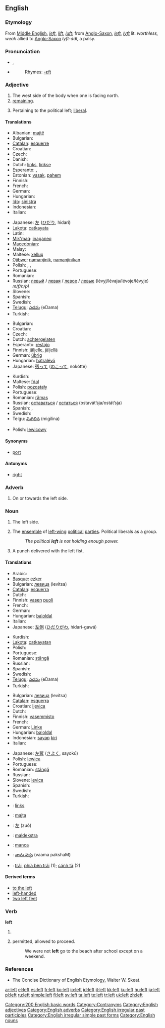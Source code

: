 {{wikipedia|dab=Left}}
==English==

{{rank|ever|saw|things|158|left|part|off|took}}

===Etymology===
From [[Middle English]], ''[[left]]'', ''[[lift]]'', ''[[luft]]''; from [[Anglo-Saxon]], ''[[left]]'', ''[[lyft]]'' lit. ''worthless, weak'' allied to [[Anglo-Saxon]] ''lyft-ádl'', a palsy.

===Pronunciation===
* {{IPA|/lɛft/}}, {{SAMPA|/lEft/}}
* {{audio|en-us-left.ogg|Audio (US)}}
*: Rhymes: [[Rhymes:English:-ɛft|-ɛft]]

===Adjective===
{{en-adj|more left|leftmost}}

# The west side of the body when one is facing north.
# [[remaining]].
# {{politics}} Pertaining to the political left; [[liberal]].

====Translations====
{{trans-top|direction}}
* Albanian: [[majtë]]
* Bulgarian: {{t+|bg|ляв|tr=ljav|sc=Cyrl}}
* [[Catalan]]: [[esquerre]]
* Croatian: {{t-|hr|lijevi}}
* Czech: {{t-|cs|levý|m}}
* Danish: {{t-|da|venstre}}
* Dutch: [[links]], [[linkse]]
* Esperanto: {{t-|eo|maldekstra|xs=Esperanto}}, {{t-|eo|liva|xs=Esperanto}}
* Estonian: [[vasak]], [[pahem]]
* Finnish: {{t+|fi|vasen}}
* French: {{t+|fr|gauche}}
* German: {{t+|de|link|alt=links}}
* Hungarian: {{t+|hu|bal}}
* [[Ido]]: [[sinistra]]
* Indonesian: {{t+|id|kiri|xs=Indonesian}}
* Italian: {{t+|it|sinistro}}
{{trans-mid}}
* Japanese: [[左]] ([[ひだり]], hidarí)
* [[Lakota]]: [[catkayata]]
* Latin: {{t-|la|sinister}}
* [[Mik'maq]]: [[inaganeq]]
* [[Macedonian]]: {{t-|mk|лев|tr=lev|sc=Cyrl|xs=Macedonian}}
* Malay: {{t-|ms|kiri|xs=Malay}}
* Maltese: [[xellug]] {{m}}
* [[Ojibwe]]: [[namanjinik]], [[namanjinikan]] {{p}}
* Polish: {{t+|pl|lewy|m}}, {{t+|pl|lewa|f}}, {{t+|pl|lewe|n}}
* Portuguese: {{t+|pt|esquerda}}
* Romanian: {{t-|ro|stâng}}
* Russian: [[левый]] / [[левая]] / [[левое]] / [[левые]] (lévyj/lévaja/lévoje/lévyje) ''m/f/n/pl''
* Slovene: {{t-|sl|levo}}
* Spanish: {{t+|es|izquierda}}
* Swedish: {{t+|sv|vänster}}
* [[Telugu]]: [[ఎడమ]] (eDama)
* Turkish: {{t+|tr|sol}}
{{trans-bottom}}

{{trans-top|remaining}}
* Bulgarian: {{t|bg|останал|tr=ostanal|sc=Cyrl}}
* Croatian: {{t|hr|preostali}}
* Czech: {{t-|cs|zbývající|m}}
* Dutch: [[achtergelaten]]
* Esperanto: [[restaĵo]]
* Finnish: [[jäljelle]], [[jäljellä]]
* German: [[übrig]]
* Hungarian: [[hátralévő]]
* Japanese: [[残って]] ([[のこって]], nokótte)
{{trans-mid}}
* Kurdish: {{t+|ku|ماوه‌|sc=KUchar}}
* Maltese: [[fdal]]
* Polish: [[pozostały]] {{m}}
* Portuguese: {{t|pt|deixado}}
* Romanian: [[rămas]]
* Russian: [[оставаться]] / [[остаться]] (ostavát’sja/ostát’sja)
* Spanish: {{t-|es|sobrado|m}}, {{t-|es|sobras|f}}
* Swedish: {{t+|sv|kvar}}
* Telgu: [[మిగిలిన]] (migilina)
{{trans-bottom}}

{{trans-top|pertaining to the political left; liberal}}
{{trans-mid}}
* Polish: [[lewicowy]] {{m}}
{{trans-bottom}}

====Synonyms====
* [[port]]

====Antonyms====
* [[right]]

===Adverb===
{{en-adv|-}}

# On or towards the left side.

===Noun===
{{en-noun}}

# The left side.
# {{politics}} The [[ensemble]] of [[left-wing]] [[political]] [[party|parties]]. Political liberals as a group.
#: ''The political '''left''' is not holding enough power.''
# {{boxing}} A punch delivered with the left fist.

====Translations====
{{trans-top|The left side (1)}}
* Arabic: {{ARchar|[[یسار]]}}
* [[Basque]]: [[ezker]]
* Bulgarian: [[левица]] (levitsa)
* [[Catalan]]: [[esquerra]] {{f}}
* Dutch: {{t-|nl|linkerkant|m}}
* Finnish: [[vasen]] [[puoli]]
* French: {{t+|fr|gauche|f}}
* German: {{t+|de|Linke|f}}
* Hungarian: [[bal]][[oldal]]
* Italian: {{t+|it|sinistra|f}}
* Japanese: [[左側]] ([[ひだりがわ]], hidarí-gawá)
{{trans-mid}}
* Kurdish: {{t+|ku|چه‌پ|sc=KUchar}}
* [[Lakota]]: [[catkayatan]]
* Polish: {{t+|pl|lewa|f}}
* Portuguese: {{t+|pt|esquerda|f}}
* Romanian: [[stângă]] {{f}}
* Russian: {{t+|ru|левый|tr=lévyj|sc=Cyrl}}
* Spanish: {{t+|es|izquierda|f}}
* Swedish: {{t+|sv|vänster|c}}
* [[Telugu]]: [[ఎడమ]] (eDama)
* Turkish: {{t+|tr|sol}}
{{trans-bottom}}

{{trans-top|The ensemble of left-wing political parties}}
* Bulgarian: [[левица]] (levitsa)
* [[Catalan]]: [[esquerra]] {{f}}
* Croatian: [[ljevica]] {{f}}
* Dutch: {{t-|nl|linkerkant|m}}
* Finnish: [[vasemmisto]]
* French: {{t+|fr|gauche|f}}
* German: [[Linke]] {{f}}
* Hungarian: [[bal]][[oldal]]
* Indonesian: [[sayap]] [[kiri]]
* Italian: {{t+|it|sinistra|f}}
{{trans-mid}}
* Japanese: [[左翼]] ([[さよく]], sayokú)
* Polish: [[lewica]] {{f}}
* Portuguese: {{t+|pt|esquerda|f}}
* Romanian: [[stângă]] {{f}}
* Russian: {{t+|ru|левый|tr=lévyj|sc=Cyrl}}
* Slovene: [[levica]]
* Spanish: {{t+|es|izquierda|f}}
* Swedish: {{t+|sv|vänster|c}}
* Turkish: {{t+|tr|sol}}
{{trans-bottom}}

{{checktrans-top}}
* {{ttbc|Afrikaans}}: [[links]]
* {{ttbc|Albanian}}: [[majta]] {{f}}
* {{ttbc|Chinese}}: [[左]] (zuǒ)
* {{ttbc|Esperanto}}: [[maldekstra]]
* {{ttbc|Sardinian}}: [[manca]] {{f}}
* {{ttbc|Telugu}}: [[వామ పక్షం]] (vaama pakshaM)
* {{ttbc|Vietnamese}}: [[trái]], [[phía bên trái]] (1); [[cánh tả]] (2)
{{checktrans-bottom}}

====Derived terms====
* [[to the left]]
* [[left-handed]]
* [[two left feet]]

===Verb===
'''left'''

# {{past of|[[leave]]}}
#{{Ireland}} {{colloquial}} permitted, allowed to proceed.
#: We were not '''left''' go to the beach after school except on a weekend.

===References===
* The Concise Dictionary of English Etymology, Walter W. Skeat.

[[Category:200 English basic words]]
[[Category:Contranyms]]
[[Category:English adjectives]]
[[Category:English adverbs]]
[[Category:English irregular past participles]]
[[Category:English irregular simple past forms]]
[[Category:English nouns]]

[[ar:left]]
[[el:left]]
[[es:left]]
[[fr:left]]
[[ko:left]]
[[io:left]]
[[id:left]]
[[it:left]]
[[kk:left]]
[[ku:left]]
[[hu:left]]
[[ja:left]]
[[pl:left]]
[[ru:left]]
[[simple:left]]
[[fi:left]]
[[sv:left]]
[[ta:left]]
[[te:left]]
[[tr:left]]
[[uk:left]]
[[zh:left]]